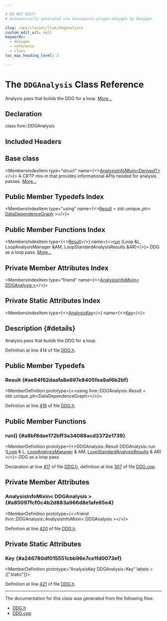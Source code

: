 ```yaml
---

# DO NOT EDIT!
# Automatically generated via docusaurus-plugin-doxygen by Doxygen.

slug: /api/classes/llvm/ddganalysis
custom_edit_url: null
keywords:
  - doxygen
  - reference
  - class
toc_max_heading_level: 3

---
```





# The `DDGAnalysis` Class Reference

<DoxygenPage pluginConfig={pluginConfig}>

Analysis pass that builds the DDG for a loop. <a href="#details">More...</a>

## Declaration

<CodeBlock>class llvm::DDGAnalysis</CodeBlock>

## Included Headers

<IncludesList>
<IncludesListItem
  filePath="llvm/Analysis/DDG.h"
  permalink="/docs/api/files/include/include/llvm/include/llvm/analysis/ddg-h"
  isLocal="true" />
</IncludesList>

## Base class

<MembersIndex>

<MembersIndexItem
  type="struct"
  name={<><a href="/docs/api/structs/llvm/analysisinfomixin">AnalysisInfoMixin&lt;DerivedT&gt;</a></>}>
A CRTP mix-in that provides informational APIs needed for analysis passes. <a href="/docs/api/structs/llvm/analysisinfomixin/#details">More...</a>
</MembersIndexItem>

</MembersIndex>

## Public Member Typedefs Index

<MembersIndex>

<MembersIndexItem
  type="using"
  name={<><a href="#ae64f62daafa8e697e8405fea9af6b2bf">Result</a> = std::unique&#95;ptr&lt; <a href="/docs/api/classes/llvm/datadependencegraph">DataDependenceGraph</a> &gt;</>}>
</MembersIndexItem>

</MembersIndex>

## Public Member Functions Index

<MembersIndex>

<MembersIndexItem
  type={<><a href="#ae64f62daafa8e697e8405fea9af6b2bf">Result</a></>}
  name={<><a href="#a8bf8dae172bff3a34088acd3372e1739">run</a> (Loop &amp;L, LoopAnalysisManager &amp;AM, LoopStandardAnalysisResults &amp;AR)</>}>
DDG as a loop pass. <a href="#a8bf8dae172bff3a34088acd3372e1739">More...</a>
</MembersIndexItem>

</MembersIndex>

## Private Member Attributes Index

<MembersIndex>

<MembersIndexItem
  type="friend"
  name={<><a href="#a85097fcf0c4b2d883a966d8e1afe65e4">AnalysisInfoMixin&lt; DDGAnalysis &gt;</a></>}>
</MembersIndexItem>

</MembersIndex>

## Private Static Attributes Index

<MembersIndex>

<MembersIndexItem
  type={<><a href="/docs/api/structs/llvm/analysiskey">AnalysisKey</a></>}
  name={<><a href="#a246780df015551cbb96e7ce1fd0073ef">Key</a></>}>
</MembersIndexItem>

</MembersIndex>

## Description {#details}

Analysis pass that builds the DDG for a loop.

Definition at line 414 of file <a href="/docs/api/files/include/include/llvm/include/llvm/analysis/ddg-h">DDG.h</a>.

<SectionDefinition>

## Public Member Typedefs

### Result {#ae64f62daafa8e697e8405fea9af6b2bf}

<MemberDefinition
  prototype={<>using llvm::DDGAnalysis::Result =  std::unique&#95;ptr&lt;DataDependenceGraph&gt;</>}>

Definition at line <a href="/docs/api/files/include/include/llvm/include/llvm/analysis/ddg-h/#l00416">416</a> of file <a href="/docs/api/files/include/include/llvm/include/llvm/analysis/ddg-h">DDG.h</a>.
</MemberDefinition>

</SectionDefinition>

<SectionDefinition>

## Public Member Functions

### run() {#a8bf8dae172bff3a34088acd3372e1739}

<MemberDefinition
  prototype={<>DDGAnalysis::Result DDGAnalysis::run (<a href="/docs/api/classes/llvm/loop">Loop</a> &amp; L, <a href="/docs/api/namespaces/llvm/#a58dde534a0ea2a23cb6c779c5c283f75">LoopAnalysisManager</a> &amp; AM, <a href="/docs/api/structs/llvm/loopstandardanalysisresults">LoopStandardAnalysisResults</a> &amp; AR)</>}>
DDG as a loop pass.

Declaration at line <a href="/docs/api/files/include/include/llvm/include/llvm/analysis/ddg-h/#l00417">417</a> of file <a href="/docs/api/files/include/include/llvm/include/llvm/analysis/ddg-h">DDG.h</a>, definition at line <a href="/docs/api/files/lib/lib/analysis/ddg-cpp/#l00307">307</a> of file <a href="/docs/api/files/lib/lib/analysis/ddg-cpp">DDG.cpp</a>.
</MemberDefinition>

</SectionDefinition>

<SectionDefinition>

## Private Member Attributes

### AnalysisInfoMixin&lt; DDGAnalysis &gt; {#a85097fcf0c4b2d883a966d8e1afe65e4}

<MemberDefinition
  prototype={<>friend llvm::DDGAnalysis::AnalysisInfoMixin&lt; DDGAnalysis &gt;</>}>

Definition at line <a href="/docs/api/files/include/include/llvm/include/llvm/analysis/ddg-h/#l00420">420</a> of file <a href="/docs/api/files/include/include/llvm/include/llvm/analysis/ddg-h">DDG.h</a>.
</MemberDefinition>

</SectionDefinition>

<SectionDefinition>

## Private Static Attributes

### Key {#a246780df015551cbb96e7ce1fd0073ef}

<MemberDefinition
  prototype="AnalysisKey DDGAnalysis::Key"
  labels = {["static"]}>

Definition at line <a href="/docs/api/files/include/include/llvm/include/llvm/analysis/ddg-h/#l00421">421</a> of file <a href="/docs/api/files/include/include/llvm/include/llvm/analysis/ddg-h">DDG.h</a>.
</MemberDefinition>

</SectionDefinition>

<hr/>

The documentation for this class was generated from the following files:

<ul>
<li><a href="/docs/api/files/include/include/llvm/include/llvm/analysis/ddg-h">DDG.h</a></li>
<li><a href="/docs/api/files/lib/lib/analysis/ddg-cpp">DDG.cpp</a></li>
</ul>

</DoxygenPage>
